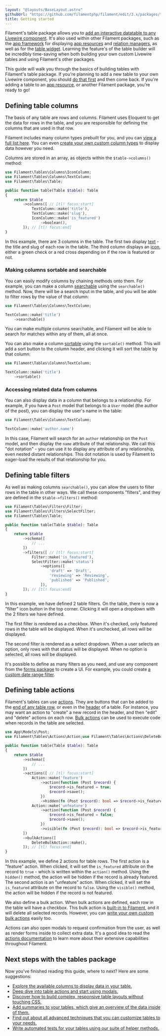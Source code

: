 ```yaml
---
layout: "@layouts/BaseLayout.astro"
githubUrl: "https://github.com/filamentphp/filament/edit/3.x/packages/tables/docs/02-getting-started.md"
title: Getting started
---
```


Filament's table package allows you to [add an interactive datatable to any Livewire component](adding-a-table-to-a-livewire-component). It's also used within other Filament packages, such as the [app framework](../app) for displaying [app resources](../app/resources) and [relation managers](../app/resources/relation-managers), as well as for the [table widget](../app/dashboard#table-widgets). Learning the feature's of the table builder will be incredibly time-saving when both building your own custom Livewire tables and using Filament's other packages.

This guide will walk you through the basics of building tables with Filament's table package. If you're planning to add a new table to your own Livewire component, you should [do that first](adding-a-table-to-a-livewire-component) and then come back. If you're adding a table to an [app resource](../app/resources), or another Filament package, you're ready to go!

## Defining table columns

The basis of any table are rows and columns. Filament uses Eloquent to get the data for rows in the table, and you are responsible for defining the columns that are used in that row.

Filament includes many column types prebuilt for you, and you can [view a full list here](columns/getting-started#available-columns). You can even [create your own custom column types](columns/custom) to display data however you need.

Columns are stored in an array, as objects within the `$table->columns()` method:

```php
use Filament\Tables\Columns\IconColumn;
use Filament\Tables\Columns\TextColumn;
use Filament\Tables\Table;

public function table(Table $table): Table
{
    return $table
        ->columns([ // [tl! focus:start]
            TextColumn::make('title'),
            TextColumn::make('slug'),
            IconColumn::make('is_featured')
                ->boolean(),
        ]); // [tl! focus:end]
}
```

In this example, there are 3 columns in the table. The first two display [text](columns/text) - the title and slug of each row in the table. The third column displays an [icon](columns/icon), either a green check or a red cross depending on if the row is featured or not.

### Making columns sortable and searchable

You can easily modify columns by chaining methods onto them. For example, you can make a column [searchable](columns/getting-started#searching) using the `searchable()` method. Now, there will be a search input in the table, and you will be able to filter rows by the value of that column:

```php
use Filament\Tables\Columns\TextColumn;

TextColumn::make('title')
    ->searchable()
```

You can make multiple columns searchable, and Filament will be able to search for matches within any of them, all at once.

You can also make a column [sortable](columns/getting-started#sorting) using the `sortable()` method. This will add a sort button to the column header, and clicking it will sort the table by that column:

```php
use Filament\Tables\Columns\TextColumn;

TextColumn::make('title')
    ->sortable()
```

### Accessing related data from columns

You can also display data in a column that belongs to a relationship. For example, if you have a `Post` model that belongs to a `User` model (the author of the post), you can display the user's name in the table:

```php
use Filament\Tables\Columns\TextColumn;

TextColumn::make('author.name')
```

In this case, Filament will search for an `author` relationship on the `Post` model, and then display the `name` attribute of that relationship. We call this "dot notation" - you can use it to display any attribute of any relationship, even nested distant relationships. This dot notation is used by Filament to eager-load the results of that relationship for you.

## Defining table filters

As well as making columns `searchable()`, you can allow the users to filter rows in the table in other ways. We call these components "filters", and they are defined in the `$table->filters()` method:

```php
use Filament\Tables\Filters\Filter;
use Filament\Tables\Filters\SelectFilter;
use Filament\Tables\Table;

public function table(Table $table): Table
{
    return $table
        ->schema([
            // ...
        ])
        ->filters([ // [tl! focus:start]
            Filter::make('is_featured'),
            SelectFilter::make('status')
                ->options([
                    'draft' => 'Draft',
                    'reviewing' => 'Reviewing',
                    'published' => 'Published',
                ]),
        ]); // [tl! focus:end]
}
```

In this example, we have defined 2 table filters. On the table, there is now a "filter" icon button in the top corner. Clicking it will open a dropdown with the 2 filters we have defined.

The first filter is rendered as a checkbox. When it's checked, only featured rows in the table will be displayed. When it's unchecked, all rows will be displayed.

The second filter is rendered as a select dropdown. When a user selects an option, only rows with that status will be displayed. When no option is selected, all rows will be displayed.

It's possible to define as many filters as you need, and use any component from the [forms package](../forms) to create a UI. For example, you could create [a custom date range filter](../filters#custom-filter-forms).

## Defining table actions

Filament's tables can use [actions](../actions/overview). They are buttons that can be added to the [end of any table row](actions#row-actions), or even in the [header](actions#header-actions) of a table. For instance, you may want an action to "create" a new record in the header, and then "edit" and "delete" actions on each row. [Bulk actions](actions#bulk-actions) can be used to execute code when records in the table are selected.

```php
use App\Models\Post;
use Filament\Tables\Actions\Action;use Filament\Tables\Actions\DeleteBulkAction;

public function table(Table $table): Table
{
    return $table
        ->schema([
            // ...
        ])
        ->actions([ // [tl! focus:start]
            Action::make('feature')
                ->action(function (Post $record) {
                    $record->is_featured = true;
                    $record->save();
                })
                ->hidden(fn (Post $record): bool => $record->is_featured),,
            Action::make('unfeature')
                ->action(function (Post $record) {
                    $record->is_featured = false;
                    $record->save();
                })
                ->visible(fn (Post $record): bool => $record->is_featured),
        ])
        ->bulkActions([
            DeleteBulkAction::make(),
        ]); // [tl! focus:end]
}
```

In this example, we define 2 actions for table rows. The first action is a "feature" action. When clicked, it will set the `is_featured` attribute on the record to `true` - which is written within the `action()` method. Using the `hidden()` method, the action will be hidden if the record is already featured. The second action is an "unfeature" action. When clicked, it will set the `is_featured` attribute on the record to `false`. Using the `visible()` method, the action will be hidden if the record is not featured.

We also define a bulk action. When bulk actions are defined, each row in the table will have a checkbox. This bulk action is [built-in to Filament](../actions/prebuilt-actions/delete#bulk-delete), and it will delete all selected records. However, you can [write your own custom bulk actions](actions#bulk-actions) easily too.

Actions can also open modals to request confirmation from the user, as well as render forms inside to collect extra data. It's a good idea to read the [actions documentation](../actions/overview) to learn more about their extensive capabilities throughout Filament.

## Next steps with the tables package

Now you've finished reading this guide, where to next? Here are some suggestions:

- [Explore the available columns to display data in your table.](columns/getting-started#available-columns)
- [Deep dive into table actions and start using modals.](actions)
- [Discover how to build complex, responsive table layouts without touching CSS.](layout)
- [Add summaries to your tables, which give an overview of the data inside of them.](summaries)
- [Find out about all advanced techniques that you can customize tables to your needs.](advanced)
- [Write automated tests for your tables using our suite of helper methods.](testing)

